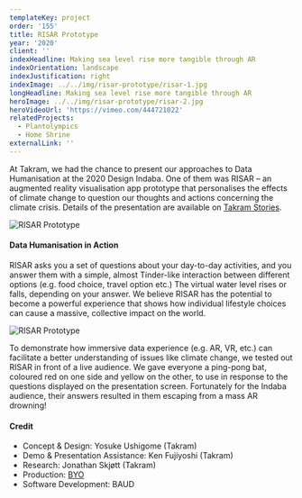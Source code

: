 ```yaml
---
templateKey: project
order: '155'
title: RISAR Prototype
year: '2020'
client: ''
indexHeadline: Making sea level rise more tangible through AR
indexOrientation: landscape
indexJustification: right
indexImage: ../../img/risar-prototype/risar-1.jpg
longHeadline: Making sea level rise more tangible through AR
heroImage: ../../img/risar-prototype/risar-2.jpg
heroVideoUrl: 'https://vimeo.com/444721022'
relatedProjects:
  - Plantolympics
  - Home Shrine
externalLink: ''
---
```


At Takram, we had the chance to present our approaches to Data Humanisation at the 2020 Design Indaba. One of them was RISAR – an augmented reality visualisation app prototype that personalises the effects of climate change to question our thoughts and actions concerning the climate crisis. Details of the presentation are available on [Takram Stories](https://medium.com/takram-stories/data-humanisation-in-action-2555172f96b4).

![RISAR Prototype](../../img/risar-prototype/risar-1.jpg)

#### Data Humanisation in Action

RISAR asks you a set of questions about your day-to-day activities, and you answer them with a simple, almost Tinder-like interaction between different options (e.g. food choice, travel option etc.) The virtual water level rises or falls, depending on your answer. We believe RISAR has the potential to become a powerful experience that shows how individual lifestyle choices can cause a massive, collective impact on the world.

![RISAR Prototype](../../img/risar-prototype/risar-3.jpg)

To demonstrate how immersive data experience (e.g. AR, VR, etc.) can facilitate a better understanding of issues like climate change, we tested out RISAR in front of a live audience. We gave everyone a ping-pong bat, coloured red on one side and yellow on the other, to use in response to the questions displayed on the presentation screen. Fortunately for the Indaba audience, their answers resulted in them escaping from a mass AR drowning!

#### Credit

- Concept & Design: Yosuke Ushigome (Takram)
- Demo & Presentation Assistance: Ken Fujiyoshi (Takram)
- Research: Jonathan Skjøtt (Takram)
- Production: [BYO](https://byo.works/)
- Software Development: BAUD
